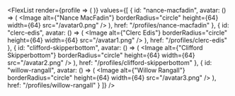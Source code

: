 

<FlexList
  render={profile => (
    <ProfilePreview profile={profile} key={profile.id} m={2} />
  )}
  values={[
    {
      id: "nance-macfadin",
      avatar: () => (
        <Image
          alt={"Nance MacFadin"}
          borderRadius="circle"
          height={64}
          width={64}
          src="/avatar0.png"
        />
      ),
      href: "/profiles/nance-macfadin"
    },
    {
      id: "clerc-edis",
      avatar: () => (
        <Image
          alt={"Clerc Edis"}
          borderRadius="circle"
          height={64}
          width={64}
          src="/avatar1.png"
        />
      ),
      href: "/profiles/clerc-edis"
    },
    {
      id: "clifford-skipperbottom",
      avatar: () => (
        <Image
          alt={"Clifford Skipperbottom"}
          borderRadius="circle"
          height={64}
          width={64}
          src="/avatar2.png"
        />
      ),
      href: "/profiles/clifford-skipperbottom"
    },
    {
      id: "willow-rangall",
      avatar: () => (
        <Image
          alt={"Willow Rangall"}
          borderRadius="circle"
          height={64}
          width={64}
          src="/avatar3.png"
        />
      ),
      href: "/profiles/willow-rangall"
    }
  ]}
/>
